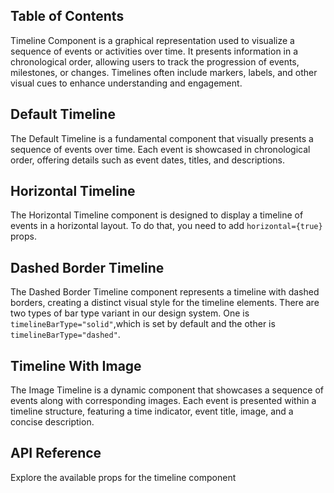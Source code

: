


## Table of Contents

Timeline Component is a graphical representation used to visualize a sequence of events or activities over time. It presents information in a chronological order, allowing users to track the progression of events, milestones, or changes. Timelines often include markers, labels, and other visual cues to enhance understanding and engagement.

## Default Timeline

The Default Timeline is a fundamental component that visually presents a sequence of events over time. Each event is showcased in chronological order, offering details such as event dates, titles, and descriptions.

<CodePreview github="Timeline" code={DefaultTimelineCode}>
  <DefaultTimeline />
</CodePreview>

## Horizontal Timeline

The Horizontal Timeline component is designed to display a timeline of events in a horizontal layout. To do that, you need to add `horizontal={true}` props.

<CodePreview github="Timeline" code={HorizontalTimelineCode}>
  <HorizontalTimeline />
</CodePreview>

## Dashed Border Timeline

The Dashed Border Timeline component represents a timeline with dashed borders, creating a distinct visual style for the timeline elements. There are two types of bar type variant in our design system. One is `timelineBarType="solid"`,which is set by default and the other is `timelineBarType="dashed"`.

<CodePreview github="Timeline" code={DashedBorderTimelineCode}>
  <DashedBorderTimeline />
</CodePreview>

## Timeline With Image

The Image Timeline is a dynamic component that showcases a sequence of events along with corresponding images. Each event is presented within a timeline structure, featuring a time indicator, event title, image, and a concise description.

<CodePreview github="Timeline" code={TimelineWithImageCode}>
  <TimelineWithImage />
</CodePreview>

## API Reference

Explore the available props for the timeline component

<ComponentApi data={timelineApiData} />
